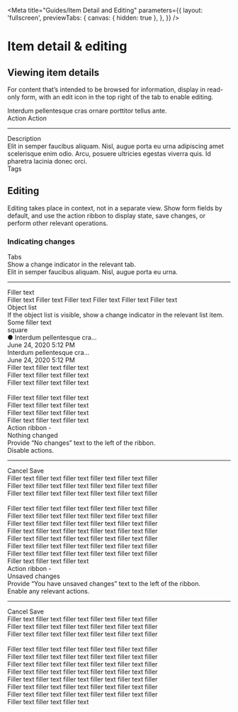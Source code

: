 <!-- item-detail-and-editing.stories.mdx -->


<Meta
  title="Guides/Item Detail and Editing"
  parameters={{
    layout: 'fullscreen',
    previewTabs: {
      canvas: { hidden: true },
    },
  }}
/>

<style>{`
    .container {
        display: flex;
        flex-direction: column;
        width: 960px;
        height: 400px;
        border-radius: 8px;
        border: var(--mdc-theme-border) 1px solid;
        margin-top: 24px;
        background-color: var(--mdc-theme-surface);
    }
    .toolbar {
        display: flex;
        justify-content: space-between;
        align-items: center;
        width: 100%;
        padding-top: 16px;
        border-top: solid 2px #ff5f02;
        border-top-left-radius: 3px;
        border-top-right-radius: 3px;
    }
    .header {
        font-family: var(--mdc-typography-headline6-font-family);
        font-size: var(--mdc-typography-headline6-font-size);
        font-weight: var(--mdc-typography-headline6-font-weight);
        line-height: var(--mdc-typography-headline6-line-height);
        color: var(--mdc-theme-text-primary-on-background);
        margin-left: 16px;
    }
    .actions {
        margin-right: 16px;
    }
    .actions cv-button:first-of-type {
        margin-right: 8px;
    }
    cv-tab-bar {
        width: 405px;
        margin-left: 16px;
        margin-top: 8px;
    }
    .sbdocs .sbdocs-hr {
        margin-top: 0;
        padding-bottom: 16px;
    }
    .content {
        display: flex;
        flex-direction: column;
        align-items: center;
        position: relative;
    }
    .content div:first-of-type {
        width: 60%;
    }
    .content cv-icon-button {
        position: absolute;
        right: 8px;
        top: -8px;
        padding: 0;
    }
    .content-text {
        color: var(--mdc-theme-text-primary-on-background);
    }
    .subtitle {
        font-family: var(--mdc-typography-body2-font-family);
        font-size: var(--mdc-typography-body2-font-size);
        font-weight: var(--mdc-typography-body2-font-weight);
        line-height: var(--mdc-typography-body2-line-height);
        margin-bottom: 4px;
    }
    .subtitle:last-of-type {
        margin-top: 16px;
    }
    .divider {
      width: 960px;
      border: solid 1px var(--mdc-theme-border);
      margin-top: 72px;
      margin-bottom: 24px;
    }
    .changes-container {
        display: flex;
        flex-direction: column;
        gap: 24px;
    }
    .changes-container-item {
        display: flex;
        gap: 24px;
    }
    .changes-container-item > div:first-of-type {
        width: 30%;
    }
    .changes-container-item > div:last-of-type {
        width: 60%;
    }
    .changes-container .sbdocs .sbdocs-hr {
        padding: 0;
    }
    .changes-title {
        font-family: var(--mdc-typography-headline6-font-family);
        font-size: var(--mdc-typography-headline6-font-size);
        font-weight: var(--mdc-typography-headline6-font-weight);
        line-height: var(--mdc-typography-headline6-line-height);
        color: var(--mdc-theme-text-primary-on-background);
        margin-bottom: 8px;
    }
    .changes-example {
        width: 632px;
        min-height: 200px;
        border: solid 1px var(--mdc-theme-border);
        border-radius: 8px;
        background-color: var(--mdc-theme-surface);
    }
    .list-item {
        display: flex;
        align-items: center;
        justify-content: space-between;
        height: 56px;
        padding-left: 16px;
        border-bottom: solid var(--mdc-theme-border) 1px;
    }
    .list-item:last-of-type {
        border-bottom: none;
    }
    .list-item-text {
        font-family: var(--mdc-typography-body1-font-family);
        font-size: var(--mdc-typography-body1-font-size);
        font-weight: var(--mdc-typography-body1-font-weight);
        line-height: var(--mdc-typography-body1-line-height);
        color: var(--mdc-theme-text-primary-on-background);
    }
    .list-item-subtext {
        font-family: var(--mdc-typography-body2-font-family);
        font-size: var(--mdc-typography-body2-font-size);
        font-weight: var(--mdc-typography-body2-font-weight);
        line-height: var(--mdc-typography-body2-line-height);
    }
    .list-item-blue-bg {
        background-color: var(--mdc-theme-surface-primary-highlight-hover);
    }
    .skeleton-text {
      color: var(--mdc-theme-border) !important;
      letter-spacing: 0 !important;
    }
    .skeleton-title {
        margin-left: 16px;
        margin-top: 8px;
    }
    .skeleton-block {
        width: 96px;
        height: 32px;
        border-radius: 8px;
        background-color: var(--mdc-theme-border) !important;
        margin-right: 16px;
    }
    .skeleton-square {
        width: 24px;
        height: 24px;
        background-color: var(--mdc-theme-border);
        margin-right: 16px;
    }
    .object-list-example {
        display: flex;
    }
    .object-list-left {
        width: 50%;
        border-right: solid 1px var(--mdc-theme-border);
    }
    .object-list-item {
        justify-content: flex-start;
        column-gap: 16px;
    }
    .object-list-left > div.list-item {
        height: 33%;
    }
    cv-icon {
        display: flex;
        align-items: center;
        justify-content: center;
        background-color: var(--mdc-theme-border);
        width: 40px;
        height: 40px;
        border-radius: 50%;
    }
    .object-list-right {
        padding-left: 16px;
        padding-top: 14px;
        overflow: hidden;
    }
    .action-ribbon-bottom-content {
        padding-left: 16px;
        padding-top: 14px;
        padding-right: 56px;
        border-top: solid 1px var(--mdc-theme-border);
    }
    .new-text-block {
        margin-top: 16px;
    }
`}</style>

# Item detail & editing

## Viewing item details

For content that’s intended to be browsed for information, display in read-only form, with an edit icon in the top right of the tab to enable editing.

<div class="container">
  <div class="toolbar">
    <div class="header">
      Interdum pellentesque cras ornare porttitor tellus ante.
    </div>
    <div class="actions">
      <cv-button outlined slot="buttonActions">
        Action
      </cv-button>
      <cv-button outlined slot="buttonActions">
        Action
      </cv-button>
    </div>
  </div>
  <cv-tab-bar activeIndex="0">
    <cv-tab null label="Details"></cv-tab>
    <cv-tab null label="Tab 2"></cv-tab>
    <cv-tab null label="Tab 3"></cv-tab>
    <cv-tab null label="Tab 4"></cv-tab>
  </cv-tab-bar>
  <hr />
  <div class="content">
    <div>
      <div class="subtitle">Description</div>
      <div class="content-text">
        Elit in semper faucibus aliquam. Nisl, augue porta eu urna adipiscing
        amet scelerisque enim odio. Arcu, posuere ultricies egestas viverra
        quis. Id pharetra lacinia donec orci.
      </div>
      <div class="subtitle">Tags</div>
      <cv-chip-set>
        <cv-chip label="Lorem"></cv-chip>
        <cv-chip label="Ipsum"></cv-chip>
        <cv-chip label="Dolor sit"></cv-chip>
      </cv-chip-set>
    </div>
    <cv-icon-button icon="edit"></cv-icon-button>
  </div>
</div>

<div class="divider"></div>

## Editing

Editing takes place in context, not in a separate view. Show form fields by default, and use the action ribbon to display state, save changes, or perform other relevant operations.

### Indicating changes

<div class="changes-container">
  <div class="changes-container-item">
    <div>
      <div class="changes-title">Tabs</div>
      <div>Show a change indicator in the relevant tab.</div>
    </div>
    <div class="changes-example">
      <div class="skeleton-text skeleton-title">
        Elit in semper faucibus aliquam. Nisl, augue porta eu urna.
      </div>
      <cv-tab-bar activeIndex="0">
        <cv-tab null label="Details ●"></cv-tab>
        <cv-tab null label="Tab 2"></cv-tab>
        <cv-tab null label="Tab 3"></cv-tab>
        <cv-tab null label="Tab 4"></cv-tab>
      </cv-tab-bar>
      <hr />
      <div class="list-item list-item-blue-bg">
        <div class="skeleton-text">Filler text</div>
        <div class="skeleton-block"></div>
      </div>
      <div class="list-item">
        <div class="skeleton-text">
          Filler text Filler text Filler text Filler text Filler text Filler
          text
        </div>
      </div>
    </div>
  </div>
  <div class="changes-container-item">
    <div>
      <div class="changes-title">Object list</div>
      <div>
        If the object list is visible, show a change indicator in the relevant
        list item.
      </div>
    </div>
    <div class="changes-example object-list-example">
      <div class="object-list-left">
        <div class="list-item">
          <div class="skeleton-text">Some filler text</div>
          <div class="skeleton-square"></div>
        </div>
        <div class="list-item list-item-blue-bg object-list-item">
          <cv-icon>square</cv-icon>
          <div>
            <div class="list-item-text">● Interdum pellentesque cra...</div>
            <div class="list-item-subtext">June 24, 2020 5:12 PM</div>
          </div>
        </div>
        <div class="list-item object-list-item">
          <cv-icon></cv-icon>
          <div>
            <div class="skeleton-text">Interdum pellentesque cra...</div>
            <div class="skeleton-text">June 24, 2020 5:12 PM</div>
          </div>
        </div>
      </div>
      <div class="object-list-right">
        <div class="skeleton-text">Filler text filler text filler text</div>
        <div class="skeleton-text">Filler text filler text filler text</div>
        <div class="skeleton-text">Filler text filler text filler text</div>
        <br />
        <div class="skeleton-text">Filler text filler text filler text</div>
        <div class="skeleton-text">Filler text filler text filler text</div>
        <div class="skeleton-text">Filler text filler text filler text</div>
        <div class="skeleton-text">Filler text filler text filler text</div>
      </div>
    </div>
  </div>
  <div class="changes-container-item">
    <div>
      <div class="changes-title">
        Action ribbon - <br /> Nothing changed
      </div>
      <div>Provide “No changes” text to the left of the ribbon.</div>
      <div class="new-text-block">Disable actions.</div>
    </div>
    <div class="changes-example">
      <cv-tab-bar activeIndex="0">
        <cv-tab null label="Details"></cv-tab>
        <cv-tab null label="Tab 2"></cv-tab>
        <cv-tab null label="Tab 3"></cv-tab>
        <cv-tab null label="Tab 4"></cv-tab>
      </cv-tab-bar>
      <hr />
      <cv-action-ribbon labelText="No changes" state="undefined" null>
        <cv-button slot="action-items" outlined>
          Cancel
        </cv-button>
        <cv-button slot="action-items" raised disabled>
          Save
        </cv-button>
      </cv-action-ribbon>
      <div class="action-ribbon-bottom-content">
        <div class="skeleton-text">
          Filler text filler text filler text filler text filler text filler
        </div>
        <div class="skeleton-text">
          Filler text filler text filler text filler text filler text filler
        </div>
        <div class="skeleton-text">
          Filler text filler text filler text filler text filler text filler
        </div>
        <br />
        <div class="skeleton-text">
          Filler text filler text filler text filler text filler text filler
        </div>
        <div class="skeleton-text">
          Filler text filler text filler text filler text filler text filler
        </div>
        <div class="skeleton-text">
          Filler text filler text filler text filler text filler text filler
        </div>
        <div class="skeleton-text">
          Filler text filler text filler text filler text filler text filler
        </div>
        <div class="skeleton-text">
          Filler text filler text filler text filler text filler text filler
        </div>
        <div class="skeleton-text">
          Filler text filler text filler text filler text filler text filler
        </div>
        <div class="skeleton-text">
          Filler text filler text filler text filler text filler text filler
        </div>
        <div class="skeleton-text">Filler text filler text filler text </div>
      </div>
    </div>
  </div>
  <div class="changes-container-item">
    <div>
      <div class="changes-title">
        Action ribbon - <br /> Unsaved changes
      </div>
      <div>
        Provide “You have unsaved changes” text to the left of the ribbon.
      </div>
      <div class="new-text-block">Enable any relevant actions.</div>
    </div>
    <div class="changes-example">
      <cv-tab-bar activeIndex="0">
        <cv-tab null label="Details ●"></cv-tab>
        <cv-tab null label="Tab 2"></cv-tab>
        <cv-tab null label="Tab 3"></cv-tab>
        <cv-tab null label="Tab 4"></cv-tab>
      </cv-tab-bar>
      <hr />
      <cv-action-ribbon
        labelText="You have unsaved changes"
        state="active"
        null
      >
        <cv-button slot="action-items" outlined>
          Cancel
        </cv-button>
        <cv-button slot="action-items" raised>
          Save
        </cv-button>
      </cv-action-ribbon>
      <div class="action-ribbon-bottom-content">
        <div class="skeleton-text">
          Filler text filler text filler text filler text filler text filler
        </div>
        <div class="skeleton-text">
          Filler text filler text filler text filler text filler text filler
        </div>
        <div class="skeleton-text">
          Filler text filler text filler text filler text filler text filler
        </div>
        <br />
        <div class="skeleton-text">
          Filler text filler text filler text filler text filler text filler
        </div>
        <div class="skeleton-text">
          Filler text filler text filler text filler text filler text filler
        </div>
        <div class="skeleton-text">
          Filler text filler text filler text filler text filler text filler
        </div>
        <div class="skeleton-text">
          Filler text filler text filler text filler text filler text filler
        </div>
        <div class="skeleton-text">
          Filler text filler text filler text filler text filler text filler
        </div>
        <div class="skeleton-text">
          Filler text filler text filler text filler text filler text filler
        </div>
        <div class="skeleton-text">
          Filler text filler text filler text filler text filler text filler
        </div>
        <div class="skeleton-text">Filler text filler text filler text </div>
      </div>
    </div>
  </div>
</div>
